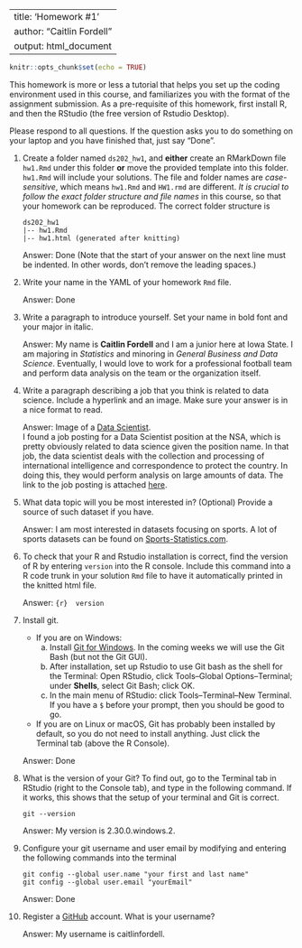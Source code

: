 
---
title: 'Homework #1'
author: "Caitlin Fordell"
output: html_document
---

```r
knitr::opts_chunk$set(echo = TRUE)
```

This homework is more or less a tutorial that helps you set up the coding environment used in this course, and familiarizes you with the format of the assignment submission. 
As a pre-requisite of this homework, first install R, and then the RStudio (the free version of Rstudio Desktop). 

Please respond to all questions. If the question asks you to do something on your laptop and you have finished that, just say "Done". 

1. Create a folder named `ds202_hw1`, and **either** create an RMarkDown file `hw1.Rmd` under this folder **or** move the provided template into this folder. `hw1.Rmd` will include your solutions. The file and folder names are *case-sensitive*, which means `hw1.Rmd` and `HW1.rmd` are different. *It is crucial to follow the exact folder structure and file names* in this course, so that your homework can be reproduced. The correct folder structure is

    ```
    ds202_hw1
    |-- hw1.Rmd
    |-- hw1.html (generated after knitting)
    ```
    
    Answer: Done (Note that the start of your answer on the next line must be indented. In other words, don't remove the leading spaces.)  
    

2. Write your name in the YAML of your homework `Rmd` file.

    Answer: Done  
    

3. Write a paragraph to introduce yourself. Set your name in bold font and your major in italic. 

    Answer: My name is **Caitlin Fordell** and I am a junior here at Iowa State. I am majoring in *Statistics* and minoring in *General Business and Data Science*. Eventually, I would love to work for a professional football team and perform data analysis on the team or the organization itself.  
  
  
4. Write a paragraph describing a job that you think is related to data science. Include a hyperlink and an image. Make sure your answer is in a nice format to read. 

    Answer: Image of a [Data Scientist](https://www.google.com/search?q=data+scientist+image&rlz=1C1VDKB_enUS929US929&source=lnms&tbm=isch&sa=X&ved=2ahUKEwjh8bL5q7_uAhXEGc0KHS_1CzAQ_AUoAXoECBAQAw&biw=651&bih=601#imgrc=2WQlJDw_JBflaM).  
    I found a job posting for a Data Scientist position at the NSA, which is pretty obviously related to data science given the position name. In that job, the data scientist deals with the collection and processing of international intelligence and correspondence to protect the country. In doing this, they would perform analysis on large amounts of data. The link to the job posting is attached [here](https://apply.intelligencecareers.gov/job-description/1154326).  
    
  
5. What data topic will you be most interested in? (Optional) Provide a source of such dataset if you have.

    Answer: I am most interested in datasets focusing on sports. A lot of sports datasets can be found on [Sports-Statistics.com](https://sports-statistics.com/sports-data/sports-data-sets-for-data-modeling-visualization-predictions-machine-learning/).  
  
  
6. To check that your R and Rstudio installation is correct, find the version of R by entering `version` into the R console. Include this command into a R code trunk in your solution `Rmd` file to have it automatically printed in the knitted html file. 

    Answer: ``` {r}
    version
    ```   
    
  
7. Install git. 
    - If you are on Windows: 
        a. Install [Git for Windows](https://gitforwindows.org/). In the coming weeks we will use the Git Bash (but not the Git GUI). 
        b. After installation, set up Rstudio to use Git bash as the shell for the Terminal: Open RStudio, click Tools--Global Options--Terminal; under **Shells**, select Git Bash; click OK. 
        c. In the main menu of RStudio: click Tools--Terminal--New Terminal. If you have a `$` before your prompt, then you should be good to go.
    - If you are on Linux or macOS, Git has probably been installed by default, so you do not need to install anything. Just click the Terminal tab (above the R Console).

    Answer: Done  
    
  
8. What is the version of your Git? To find out, go to the Terminal tab in RStudio (right to the Console tab), and type in the following command. If it works, this shows that the setup of your terminal and Git is correct. 
<!-- Then explore the bash command line and Git. -->

    ```
    git --version
    ```

    Answer: My version is 2.30.0.windows.2.  
    
  
9. Configure your git username and user email by modifying and entering the following commands into the terminal

    ```
    git config --global user.name "your first and last name"
    git config --global user.email "yourEmail"
    ```

    Answer: Done  
  

10. Register a [GitHub](https://www.github.com) account. What is your username?

    Answer: My username is caitlinfordell.  
    